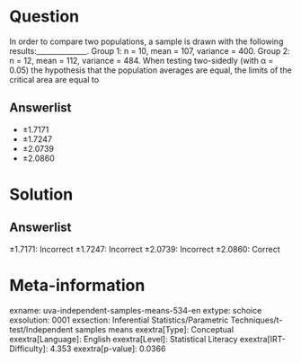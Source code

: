 Question
========

In order to compare two populations, a sample is drawn with the following results:______________. Group 1: n = 10, mean = 107, variance = 400. Group 2: n = 12, mean = 112, variance = 484. When testing two-sidedly (with α = 0.05) the hypothesis that the population averages are equal, the limits of the critical area are equal to

Answerlist
----------

* ±1.7171
* ±1.7247
* ±2.0739
* ±2.0860

Solution
========

Answerlist
----------

±1.7171: Incorrect ±1.7247: Incorrect ±2.0739: Incorrect ±2.0860: Correct

Meta-information
================
exname: uva-independent-samples-means-534-en
extype: schoice
exsolution: 0001
exsection: Inferential Statistics/Parametric Techniques/t-test/Independent samples means
exextra[Type]: Conceptual
exextra[Language]: English
exextra[Level]: Statistical Literacy
exextra[IRT-Difficulty]: 4.353
exextra[p-value]: 0.0366

